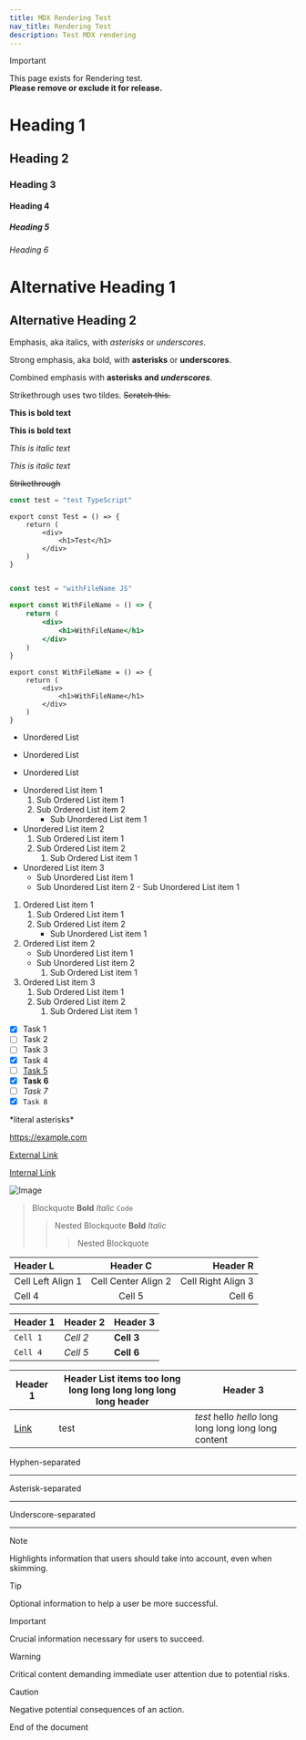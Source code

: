 ```yaml
---
title: MDX Rendering Test
nav_title: Rendering Test
description: Test MDX rendering
---
```


> [!IMPORTANT]
> This page exists for Rendering test. <br />
> **Please remove or exclude it for release.**

# Heading 1

## Heading 2

### Heading 3

#### Heading 4

##### Heading 5

###### Heading 6

Alternative Heading 1
=====================

Alternative Heading 2
---------------------

Emphasis, aka italics, with *asterisks* or _underscores_.

Strong emphasis, aka bold, with **asterisks** or __underscores__.

Combined emphasis with **asterisks and _underscores_**.

Strikethrough uses two tildes. ~~Scratch this.~~

**This is bold text**

__This is bold text__

*This is italic text*

_This is italic text_

~~Strikethrough~~


```ts
const test = "test TypeScript"
```

```tsx
export const Test = () => {
    return (
        <div>
            <h1>Test</h1>
        </div>
    )
}


```

```js filename=WithFileName.js
const test = "withFileName JS"
```

```jsx filename=WithFileName.jsx
export const WithFileName = () => {
    return (
        <div>
            <h1>WithFileName</h1>
        </div>
    )
}
```

```tsx filename=WithFileName.tsx
export const WithFileName = () => {
    return (
        <div>
            <h1>WithFileName</h1>
        </div>
    )
}
```

* Unordered List
- Unordered List
+ Unordered List

- Unordered List item 1
    1. Sub Ordered List item 1
    2. Sub Ordered List item 2
        - Sub Unordered List item 1
- Unordered List item 2
    1. Sub Ordered List item 1
    2. Sub Ordered List item 2
        1. Sub Ordered List item 1
- Unordered List item 3
  - Sub Unordered List item 1
  - Sub Unordered List item 2
        - Sub Unordered List item 1

1. Ordered List item 1
    1. Sub Ordered List item 1
    2. Sub Ordered List item 2
        - Sub Unordered List item 1
2. Ordered List item 2
    - Sub Unordered List item 1
    - Sub Unordered List item 2
        1. Sub Ordered List item 1
3. Ordered List item 3
    1. Sub Ordered List item 1
    2. Sub Ordered List item 2
        1. Sub Ordered List item 1

- [x] Task 1
- [ ] Task 2
- [ ] Task 3
- [x] Task 4
- [ ] [Task 5](https://example.com)
- [x] **Task 6**
- [ ] *Task 7*
- [x] `Task 8`

\*literal asterisks\*


https://example.com

[External Link](https://example.com)

[Internal Link](/docs)

![Image](/images/1920x1080.png)

> Blockquote
> **Bold**
> *Italic*
> `Code`
> > Nested Blockquote
> > **Bold**
> > *Italic*
> > > Nested Blockquote

| Header L | Header C | Header R |
|:---------|:--------:|---------:|
| Cell Left Align 1 | Cell Center Align  2 | Cell Right Align 3 |
| Cell 4 | Cell 5   | Cell 6   |

| Header 1 | Header 2 | Header 3   |
|----------|----------|------------|
| `Cell 1` | *Cell 2* | **Cell 3** |
| `Cell 4` | *Cell 5* | **Cell 6** |


| Header 1                    | Header List items too long long long long long long long header | Header 3                                              |
|-----------------------------|-----------------------------------------------------------------|-------------------------------------------------------|
| [Link](https://example.com) | test                                                            | *test* hello _hello_ long long long long long content |


Hyphen-separated

---

Asterisk-separated

***

Underscore-separated

___

> [!NOTE]
> Highlights information that users should take into account, even when skimming.

> [!TIP]
> Optional information to help a user be more successful.

> [!IMPORTANT]
> Crucial information necessary for users to succeed.

> [!WARNING]
> Critical content demanding immediate user attention due to potential risks.

> [!CAUTION]
> Negative potential consequences of an action.

End of the document
